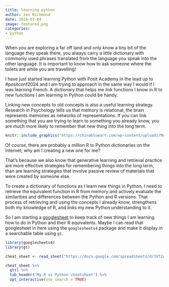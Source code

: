 ```yaml
---
title: learning python
author: Jen Richmond
date: 2024-07-04
image: featured.png
categories: 
- python
---
```


When you are exploring a far off land and only know a tiny bit of the language they speak there, you always carry a little dictionary with commonly used phrases translated from the language you speak into the other language. It is important to know how to ask someone where the toilets are while you are travelling!

I have just started learning Python with Posit Academy in the lead up to #positconf2024 and I am trying to approach in the same way I would if I was learning French. A dictionary that helps me link functions I know in R to new functions I am learning in Python could be handy.

Linking new concepts to old concepts is also a useful learning strategy. Research in Psychology tells us that memory is relational; the brain represents memories as networks of representations. If you can link something that you are trying to learn to something you already know, you are much more likely to remember that new thing into the long term.

```r
knitr::include_graphics("https://chinablueart.com/wp-content/uploads/MemoryNetwork-ICompilation.jpg")
```

Of course, there are probably a million R to Python dictionaries on the internet; why am I creating a new one for me?

That's because we also know that generative learning and retrieval practice are more effective strategies for remembering things into the long term, than are learning strategies that involve passive review of materials that were created by someone else.

To create a dictionary of functions as I learn new things in Python, I need to retrieve the equivalent function in R from memory and actively evaluate the similarities and differences between the Python and R versions. That process of retrieving and using the concepts I already know, strengthens both my knowledge of R, and links my new Python understanding to it.

So I am starting a [googlesheet](https://docs.google.com/spreadsheets/d/1Vf1AUqdAS_rsyaZw18OxyaIPOoiv9WvOzvILdSRtU6U/edit?usp=sharing) to keep track of new things I am learning how to do in Python and their R equivalents. Maybe I can read that googlesheet in here using the `googlesheets4` package and make it display in a searchable table using `gt`.

```r
library(googlesheets4)
library(gt)

cheat_sheet <- read_sheet("https://docs.google.com/spreadsheets/d/1Vf1AUqdAS_rsyaZw18OxyaIPOoiv9WvOzvILdSRtU6U/edit?gid=0#gid=0") 
```

```r
cheat_sheet %>%
  gt() %>%
  tab_header("My R vs Python cheatsheet") %>%
  opt_interactive(use_search = TRUE)
```
